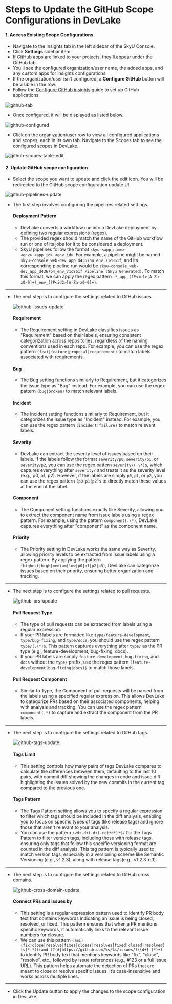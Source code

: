 
# Steps to Update the GitHub Scope Configurations in DevLake

#### 1. Access Existing Scope Configurations.

- Navigate to the Insights tab in the left sidebar of the SkyU Console.
- Click **Settings** sidebar item.
- If GitHub apps are linked to your projects, they'll appear under the GitHub tab.
- You'll see the configured organization/user name, the added apps, and any custom apps for insights configurations.
- If the organization/user isn’t configured, a **Configure GitHub** button will be visible in the row.
- Follow the [Configure GitHub insights](/docs/insights/github-configuration) guide to set up GitHub applications.

<Image
  src="/assets/images/insights/github/github-tab.png"
  alt="github-tab"
  width={1000}
  height={500}
/>

- Once configured, it will be displayed as listed below.

<Image
  src="/assets/images/insights/github/github-configured.png"
  alt="github-configured"
  width={1000}
  height={500}
/>

- Click on the organization/user row to view all configured applications and scopes, each in its own tab. Navigate to the Scopes tab to see the configured scopes in DevLake.

<Image
  src="/assets/images/insights/github/github-scopes-table-edit.png"
  alt="github-scopes-table-edit"
  width={1000}
  height={500}
/>

#### 2. Update GitHub scope configuration

- Select the scope you want to update and click the edit icon. You will be redirected to the GitHub scope configuration update UI.

<Image
  src="/assets/images/insights/github/github-pipelines-update.png"
  alt="github-pipelines-update"
  width={1000}
  height={500}
/>

- The first step involves configuring the pipelines related settings.

  #### Deployment Pattern

  - DevLake converts a workflow run into a DevLake deployment by defining two regular expressions (regex).
  - The provided regex should match the name of the GitHub workflow run or one of its jobs for it to be considered a deployment.
  - SkyU pipelines follow the format `skyu-<app_name>-<env>_<app_id>_<env_id>`. For example, a pipeline might be named `skyu-console_web-dev_app_d4367b4_env_71c861f`, and its corresponding pipeline run would be `skyu-console_web-dev_app_d4367b4_env_71c861f Pipeline (Skyu Generated)`. To match this format, we can apply the regex pattern `.*_app_(?P<id1>[A-Za-z0-9]+)_env_(?P<id2>[A-Za-z0-9]+)`.

---

- The next step is to configure the settings related to GitHub issues.

  <Image
    src="/assets/images/insights/github/github-issues-update.png"
    alt="github-issues-update"
    width={1000}
    height={500}
  />

  #### Requirement

  - The Requirement setting in DevLake classifies issues as "Requirement" based on their labels, ensuring consistent categorization across repositories, regardless of the naming conventions used in each repo. For example, you can use the regex pattern `(feat|feature|proposal|requirement)` to match labels associated with requirements.

  #### Bug

  - The Bug setting functions similarly to Requirement, but it categorizes the issue type as "Bug" instead. For example, you can use the regex pattern `(bug|broken)` to match relevant labels.

  #### Incident

  - The Incident setting functions similarly to Requirement, but it categorizes the issue type as "Incident" instead. For example, you can use the regex pattern `(incident|failure)` to match relevant labels.

  #### Severity

  - DevLake can extract the severity level of issues based on their labels. If the labels follow the format `severity/p0`, `severity/p1`, or `severity/p2`, you can use the regex pattern `severity/(.\*)$`, which captures everything after `severity/` and treats it as the severity level (e.g., p0, p1, p2). However, if the labels are simply `p0`, `p1`, or `p2`, you can use the regex pattern `(p0|p1|p2)$` to directly match these values at the end of the label.

  #### Component

  - The Component setting functions exactly like Severity, allowing you to extract the component name from issue labels using a regex pattern. For example, using the pattern `component(.\*)`, DevLake captures everything after "component" as the component name.

  #### Priority

  - The Priority setting in DevLake works the same way as Severity, allowing priority levels to be extracted from issue labels using a regex pattern. By applying the pattern `(highest|high|medium|low|p0|p1|p2|p3)`, DevLake can categorize issues based on their priority, ensuring better organization and tracking.

---

- The next step is to configure the settings related to pull requests.

  <Image
    src="/assets/images/insights/github/github-prs-update.png"
    alt="github-prs-update"
    width={1000}
    height={500}
  />

  #### Pull Request Type

  - The type of pull requests can be extracted from labels using a regular expression.
  - If your PR labels are formatted like `type/feature-development`, `type/bug-fixing`, and `type/docs`, you should use the regex pattern `type/(.\*)$`. This pattern captures everything after `type/` as the PR type (e.g., feature-development, bug-fixing, docs).
  - If your PR labels are simply `feature-development`, `bug-fixing`, and `docs` without the `type/` prefix, use the regex pattern `(feature-development|bug-fixing|docs)$` to match those labels.

  #### Pull Request Component

  - Similar to Type, the Component of pull requests will be parsed from the labels using a specified regular expression. This allows DevLake to categorize PRs based on their associated components, helping with analysis and tracking. You can use the regex pattern `component(.*)` to capture and extract the component from the PR labels.

---

- The next step is to configure the settings related to GitHub tags.

  <Image
    src="/assets/images/insights/github/github-tags-update.png"
    alt="github-tags-update"
    width={1000}
    height={500}
  />

  #### Tags Limit

  - This setting controls how many pairs of tags DevLake compares to calculate the differences between them, defaulting to the last 10 pairs, with commit diff showing the changes in code and issue diff highlighting the issues solved by the new commits in the current tag compared to the previous one.

  #### Tags Pattern

  - The Tags Pattern setting allows you to specify a regular expression to filter which tags should be included in the diff analysis, enabling you to focus on specific types of tags (like release tags) and ignore those that aren't relevant to your analysis.
  - You can use the pattern `/vd+.d+(.d+(-rc)*d*)*$/` for the Tags Pattern to filter version tags, including those with release tags, ensuring only tags that follow this specific versioning format are counted in the diff analysis. This tag pattern is typically used to match version tags, especially in a versioning scheme like Semantic Versioning (e.g., v1.2.3), along with release tags(e.g., v1.2.3-rc1).

---

- The next step is to configure the settings related to GitHub cross domains.

  <Image
    src="/assets/images/insights/github/github-cross-domain-update.png"
    alt="github-cross-domain-update"
    width={1000}
    height={500}
  />

  #### Connect PRs and issues by

  - This setting is a regular expression pattern used to identify PR body text that contains keywords indicating an issue is being closed, resolved, or fixed. This pattern ensures that when a PR mentions specific keywords, it automatically links to the relevant issue numbers for closure.
  - We can use this pattern `(?mi)(fix|close|resolve|fixes|closes|resolves|fixed|closed|resolved)[s]*.*(((and )?(#|https://github.com/%s/%s/issues/)\\d+[ ]*)+)` to identify PR body text that mentions keywords like "fix", "close", "resolve", etc., followed by issue references (e.g., #123 or a full issue URL). This pattern helps automate the detection of PRs that are meant to close or resolve specific issues. It’s case-insensitive and works across multiple lines.

---

- Click the Update button to apply the changes to the scope configuration in DevLake.
